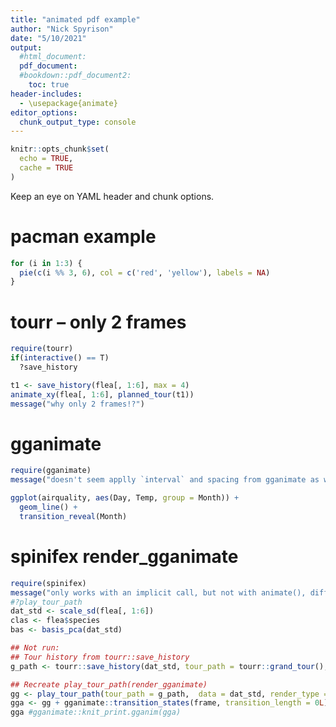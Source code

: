 ```yaml
---
title: "animated pdf example"
author: "Nick Spyrison"
date: "5/10/2021"
output:
  #html_document:
  pdf_document:
  #bookdown::pdf_document2:
    toc: true
header-includes: 
  - \usepackage{animate}
editor_options: 
  chunk_output_type: console
---
```


```r
knitr::opts_chunk$set(
  echo = TRUE,
  cache = TRUE
)
```

Keep an eye on YAML header and chunk options.

# pacman example

```r
for (i in 1:3) {
  pie(c(i %% 3, 6), col = c('red', 'yellow'), labels = NA)
}
```

# tourr -- only 2 frames
```r
require(tourr)
if(interactive() == T)
  ?save_history

t1 <- save_history(flea[, 1:6], max = 4)
animate_xy(flea[, 1:6], planned_tour(t1))
message("why only 2 frames!?")
```

# gganimate 
```r
require(gganimate)
message("doesn't seem applly `interval` and spacing from gganimate as well.")

ggplot(airquality, aes(Day, Temp, group = Month)) +
  geom_line() +
  transition_reveal(Month)
```


# spinifex render_gganimate 
```r
require(spinifex)
message("only works with an implicit call, but not with animate(), difference with print.gganim() and knit_print.gganim()??")
#?play_tour_path
dat_std <- scale_sd(flea[, 1:6])
clas <- flea$species
bas <- basis_pca(dat_std)

## Not run:
## Tour history from tourr::save_history
g_path <- tourr::save_history(dat_std, tour_path = tourr::grand_tour(), max = 3)

## Recreate play_tour_path(render_gganimate)
gg <- play_tour_path(tour_path = g_path,  data = dat_std, render_type = render_)
gga <- gg + gganimate::transition_states(frame, transition_length = 0L)
gga #gganimate::knit_print.gganim(gga)
```
